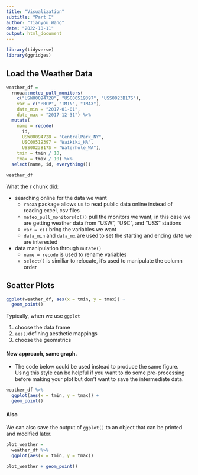 ```yaml
---
title: "Visualization"
subtitle: "Part I"
author: "Tianyou Wang"
date: "2022-10-11"
output: html_document
---
```


```r
library(tidyverse)
library(ggridges)
```

## Load the Weather Data

```r
weather_df = 
  rnoaa::meteo_pull_monitors(
    c("USW00094728", "USC00519397", "USS0023B17S"),
    var = c("PRCP", "TMIN", "TMAX"), 
    date_min = "2017-01-01",
    date_max = "2017-12-31") %>%
  mutate(
    name = recode(
      id, 
      USW00094728 = "CentralPark_NY", 
      USC00519397 = "Waikiki_HA",
      USS0023B17S = "Waterhole_WA"),
    tmin = tmin / 10,
    tmax = tmax / 10) %>%
  select(name, id, everything())

weather_df
```

What the r chunk did:

- searching online for the data we want
  - `rnoaa` package allows us to read public data online instead of reading excel, csv files
  - `meteo_pull_monitors(c())` pull the monitors we want, in this case we are getting weather data from "USW", "USC", and "USS" stations
  - `var = c()` bring the variables we want
  - `data_min` and `data_mx` are used to set the starting and ending date we are interested
- data manipulation through `mutate()`
  - `name = recode` is used to rename variables
  - `select()` is similiar to relocate, it's used to manipulate the column order



## Scatter Plots

```r
ggplot(weather_df, aes(x = tmin, y = tmax)) + 
  geom_point()
```

Typically, when we use `ggplot`

1. choose the data frame
2. `aes()`defining aesthetic mappings
3. choose the geomatrics

#### New approach, same graph.

- The code below could be used instead to produce the same figure. Using this style can be helpful if you want to do some pre-processing before making your plot but don’t want to save the intermediate data.
```r
weather_df %>%
  ggplot(aes(x = tmin, y = tmax)) + 
  geom_point()
```


#### Also

We can also save the output of `ggplot()` to an object that can be printed and modified later.
```r
plot_weather = 
  weather_df %>%
  ggplot(aes(x = tmin, y = tmax)) 

plot_weather + geom_point()

```

